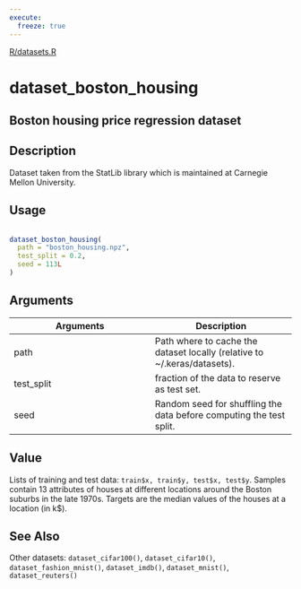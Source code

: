 ```yaml
---
execute:
  freeze: true
---
```


[R/datasets.R](https://github.com/rstudio/keras//blob/main/R/datasets.R#L249) 

# dataset_boston_housing

## Boston housing price regression dataset

## Description
 Dataset taken from the StatLib library which is maintained at Carnegie Mellon University. 


## Usage
```r
 
dataset_boston_housing( 
  path = "boston_housing.npz", 
  test_split = 0.2, 
  seed = 113L 
) 
```

## Arguments
|Arguments|Description|
|---|---|
| path | Path where to cache the dataset locally (relative to ~/.keras/datasets). |
| test_split | fraction of the data to reserve as test set. |
| seed | Random seed for shuffling the data before computing the test split. |



## Value
 Lists of training and test data: `train$x, train$y, test$x, test$y`.  Samples contain 13 attributes of houses at different locations around the Boston suburbs in the late 1970s. Targets are the median values of the houses at a location (in k$). 



## See Also
 Other datasets:  `dataset_cifar100()`, `dataset_cifar10()`, `dataset_fashion_mnist()`, `dataset_imdb()`, `dataset_mnist()`, `dataset_reuters()` 


